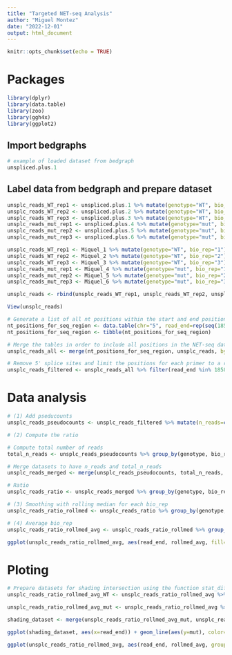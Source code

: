 ```yaml
---
title: "Targeted NET-seq Analysis"
author: "Miguel Montez"
date: "2022-12-01"
output: html_document
---
```


```r
knitr::opts_chunk$set(echo = TRUE)
```

# Packages
```r
library(dplyr)
library(data.table)
library(zoo)
library(ggh4x)
library(ggplot2)
```


## Import bedgraphs
```r
# example of loaded dataset from bedgraph
unspliced.plus.1
```

## Label data from bedgraph and prepare dataset
```r
unsplc_reads_WT_rep1 <- unspliced.plus.1 %>% mutate(genotype="WT", bio_rep="1")
unsplc_reads_WT_rep2 <- unspliced.plus.2 %>% mutate(genotype="WT", bio_rep="2")
unsplc_reads_WT_rep3 <- unspliced.plus.3 %>% mutate(genotype="WT", bio_rep="3")
unsplc_reads_mut_rep1 <- unspliced.plus.4 %>% mutate(genotype="mut", bio_rep="1")
unsplc_reads_mut_rep2 <- unspliced.plus.5 %>% mutate(genotype="mut", bio_rep="2")
unsplc_reads_mut_rep3 <- unspliced.plus.6 %>% mutate(genotype="mut", bio_rep="3")

unsplc_reads_WT_rep1 <- Miquel_1 %>% mutate(genotype="WT", bio_rep="1")
unsplc_reads_WT_rep2 <- Miquel_2 %>% mutate(genotype="WT", bio_rep="2")
unsplc_reads_WT_rep3 <- Miquel_3 %>% mutate(genotype="WT", bio_rep="3")
unsplc_reads_mut_rep1 <- Miquel_4 %>% mutate(genotype="mut", bio_rep="1")
unsplc_reads_mut_rep2 <- Miquel_5 %>% mutate(genotype="mut", bio_rep="2")
unsplc_reads_mut_rep3 <- Miquel_6 %>% mutate(genotype="mut", bio_rep="3")

unsplc_reads <- rbind(unsplc_reads_WT_rep1, unsplc_reads_WT_rep2, unsplc_reads_WT_rep3, unsplc_reads_mut_rep1, unsplc_reads_mut_rep2, unsplc_reads_mut_rep3) %>% rename(chr=V1, read_end=V2, n_reads=V3)

View(unsplc_reads)

# Generate a list of all nt positions within the start and end positions of the region of interest
nt_positions_for_seq_region <- data.table(chr="5", read_end=rep(seq(18589292, 18589892), each=6), genotype=rep(c("WT", "mut"), each=3), bio_rep=c("1", "2", "3"))
nt_positions_for_seq_region <- tibble(nt_positions_for_seq_region)

# Merge the tables in order to include all positions in the NET-seq dataset
unsplc_reads_all <- merge(nt_positions_for_seq_region, unsplc_reads, by=c("chr", "read_end", "genotype", "bio_rep"), all.x=TRUE)

# Remove 5' splice sites and limit the positions for each primer to a range of 600 nt after the primer
unsplc_reads_filtered <- unsplc_reads_all %>% filter(read_end %in% 18589292:18589892)
```


# Data analysis
```r
# (1) Add pseducounts
unsplc_reads_pseudocounts <- unsplc_reads_filtered %>% mutate(n_reads=coalesce(n_reads, 0.1))

# (2) Compute the ratio

# Compute total number of reads
total_n_reads <- unsplc_reads_pseudocounts %>% group_by(genotype, bio_rep) %>% summarise(total_n_reads=sum(n_reads))

# Merge datasets to have n_reads and total_n_reads
unsplc_reads_merged <- merge(unsplc_reads_pseudocounts, total_n_reads, by=c("genotype", "bio_rep"), all.x=TRUE)

# Ratio
unsplc_reads_ratio <- unsplc_reads_merged %>% group_by(genotype, bio_rep, read_end) %>% mutate(ratio=(n_reads/total_n_reads))

# (3) Smoothing with rolling median for each bio_rep
unsplc_reads_ratio_rollmed <- unsplc_reads_ratio %>% group_by(genotype, bio_rep) %>% arrange(desc(read_end)) %>% mutate(rollmed=rollmedian(ratio, 11, fill = NA))

# (4) Average bio_rep
unsplc_reads_ratio_rollmed_avg <- unsplc_reads_ratio_rollmed %>% group_by(genotype, read_end) %>% mutate(rollmed_avg=mean(rollmed))

ggplot(unsplc_reads_ratio_rollmed_avg, aes(read_end, rollmed_avg, fill=genotype)) + geom_bar(stat = "identity", position = position_dodge())
```

# Ploting
```r
# Prepare datasets for shading intersection using the function stat_difference() from the ggh4x package
unsplc_reads_ratio_rollmed_avg_WT <- unsplc_reads_ratio_rollmed_avg %>% select(genotype, read_end, rollmed_avg) %>% unique() %>% filter(genotype %in% "WT") %>% rename(WT=rollmed_avg) %>% ungroup() %>% select(-genotype)

unsplc_reads_ratio_rollmed_avg_mut <- unsplc_reads_ratio_rollmed_avg %>% select(genotype, read_end, rollmed_avg) %>% unique() %>% filter(genotype %in% "mut") %>% rename(mut=rollmed_avg) %>% ungroup() %>% select(-genotype)

shading_dataset <- merge(unsplc_reads_ratio_rollmed_avg_mut, unsplc_reads_ratio_rollmed_avg_WT, by="read_end")

ggplot(shading_dataset, aes(x=read_end)) + geom_line(aes(y=mut), color="#9F0032", size=0.35) + geom_line(aes(y=WT), color="#01579B", size=0.35) + stat_difference(aes(ymin=WT, ymax=mut), alpha=0.2) + scale_y_continuous(limits=c(0, 0.0042), breaks=c(0, 0.002, 0.004), expand=expansion(mult=c(0, 0.05))) + scale_x_reverse(breaks=c(18589806, 18589606, 18589406), labels=c("+1700", "+1900", "+2100"), position="top") + scale_fill_manual(values=c("#9F0032", "#01579B"), labels=c("mut", "WT")) + labs(y=NULL, x=NULL) + theme(panel.background=element_rect(fill="white"), axis.line.y.left=element_line(color="dark gray", size=0.5), axis.line.x.top=element_line(color="dark gray", size=0.5), axis.text=element_text(size=6, color="black"), axis.title.y=element_markdown(size=7, color="black"), axis.title.x=element_markdown(size=7, color="black"))

ggplot(unsplc_reads_ratio_rollmed_avg, aes(read_end, rollmed_avg, group=genotype)) + geom_bar(aes(fill=genotype), stat = "identity", position = position_dodge(), alpha=0.2) + geom_line(aes(color=genotype)) + xlim(18588549, 18591464)
```


